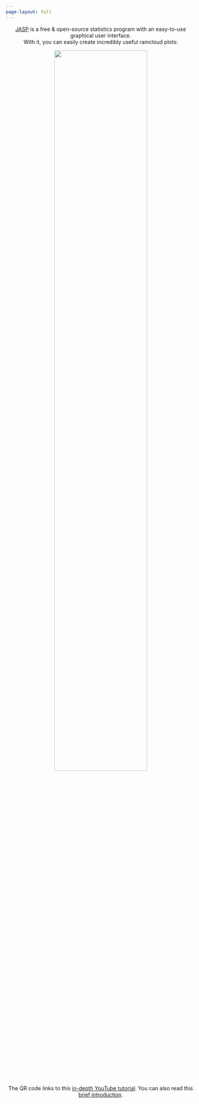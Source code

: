 ```yaml
---
page-layout: full
---
```


<div style="text-align: center;">

[JASP](https://jasp-stats.org/){target="_blank"} is a free & open-source statistics program with an easy-to-use graphical user interface.  
With it, you can easily create incredibly useful raincloud plots:

<img src="./pictures/raincloudPoster.jpeg" width="70%" />
  

The QR code links to this [in-depth YouTube tutorial](https://www.youtube.com/watch?v=AAdXUAl_w6E){target="_blank"}.
You can also read this [brief introduction](https://jasp-stats.org/2024/07/26/raincloud-plots-in-jasp-incredibly-useful-surprisingly-easy/){target="_blank"}.
</div>
